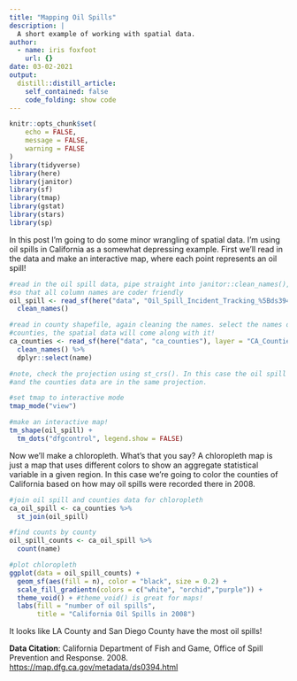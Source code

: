 ```yaml
---
title: "Mapping Oil Spills"
description: |
  A short example of working with spatial data.
author:
  - name: iris foxfoot
    url: {}
date: 03-02-2021
output:
  distill::distill_article:
    self_contained: false
    code_folding: show code
---
```


```r
knitr::opts_chunk$set(
	echo = FALSE,
	message = FALSE,
	warning = FALSE
)
library(tidyverse)
library(here)
library(janitor)
library(sf)
library(tmap)
library(gstat)
library(stars)
library(sp)
```

In this post I'm going to do some minor wrangling of spatial data. I'm using oil spills in California as a somewhat depressing example. First we'll read in the data and make an interactive map, where each point represents an oil spill!  

```r
#read in the oil spill data, pipe straight into janitor::clean_names(), 
#so that all column names are coder friendly
oil_spill <- read_sf(here("data", "Oil_Spill_Incident_Tracking_%5Bds394%5D-shp")) %>% 
  clean_names()

#read in county shapefile, again cleaning the names. select the names of the 
#counties, the spatial data will come along with it!
ca_counties <- read_sf(here("data", "ca_counties"), layer = "CA_Counties_TIGER2016") %>% 
  clean_names() %>% 
  dplyr::select(name)

#note, check the projection using st_crs(). In this case the oil spill data 
#and the counties data are in the same projection.

#set tmap to interactive mode
tmap_mode("view")

#make an interactive map!
tm_shape(oil_spill) +
  tm_dots("dfgcontrol", legend.show = FALSE)
```

Now we'll make a chloropleth. What's that you say? A chloropleth map is just a map that uses different colors to show an aggregate statistical variable in a given region. In this case we're going to color the counties of California based on how may oil spills were recorded there in 2008. 

```r
#join oil spill and counties data for chloropleth
ca_oil_spill <- ca_counties %>% 
  st_join(oil_spill)

#find counts by county
oil_spill_counts <- ca_oil_spill %>% 
  count(name)

#plot chloropleth
ggplot(data = oil_spill_counts) + 
  geom_sf(aes(fill = n), color = "black", size = 0.2) + 
  scale_fill_gradientn(colors = c("white", "orchid","purple")) +
  theme_void() + #theme_void() is great for maps!
  labs(fill = "number of oil spills", 
       title = "California Oil Spills in 2008")
```

It looks like LA County and San Diego County have the most oil spills!

**Data Citation**: California Department of Fish and Game, Office of Spill Prevention and Response. 2008. [https://map.dfg.ca.gov/metadata/ds0394.html](https://map.dfg.ca.gov/metadata/ds0394.html)
